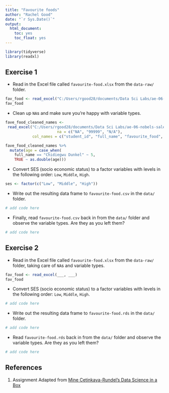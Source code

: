 ```yaml
---
title: "Favourite foods"
author: "Rachel Good"
date: "`r Sys.Date()`"
output: 
  html_document: 
    toc: yes
    toc_float: yes
---
```


```r
library(tidyverse)
library(readxl)
```

## Exercise 1

* Read in the Excel file called `favourite-food.xlsx` from the `data-raw/` folder.

```r
fav_food <- read_excel("C:/Users/rgood28/documents/Data Sci Labs/ae-06-nobels-sales-dataimport/favourite-food.xlsx")
fav_food
```

* Clean up `NA`s and make sure you're happy with variable types.

```r
fave_food_cleaned_names <- 
 read_excel("C:/Users/rgood28/documents/Data Sci Labs/ae-06-nobels-sales-dataimport/favourite-food.xlsx",
                       na = c("NA", "99999", "N/A"),
            col_names = c("student_id", "full_name", "favourite_food", "meal_plan", "age", "ses" ))
```

```r
fave_food_cleaned_names %>% 
  mutate(age = case_when(
    full_name == "Chidiegwu Dunkel" ~ 5,
    TRUE ~ as.double(age)))
```

* Convert SES (socio economic status) to a factor variables with levels in the 
following order: `Low`, `Middle`, `High`.

```r
ses <- factor(c("Low", "Middle", "High"))
```

* Write out the resulting data frame to `favourite-food.csv` in the `data/` folder.

```r
# add code here
```

* Finally, read `favourite-food.csv` back in from the `data/` folder and 
observe the variable types. Are they as you left them?

```r
# add code here
```

## Exercise 2

* Read in the Excel file called `favourite-food.xlsx` from the `data-raw/` folder, 
taking care of `NA`s and variable types.

```r
fav_food <- read_excel(___, ___)
fav_food 
```

* Convert SES (socio economic status) to a factor variables with levels in the 
following order: `Low`, `Middle`, `High`.

```r
# add code here
```

* Write out the resulting data frame to `favourite-food.rds` in the `data/` folder.

```r
# add code here
```

* Read `favourite-food.rds` back in from the `data/` folder and observe the 
variable types. Are they as you left them?

```r
# add code here
```

## References {#references}
1. Assignment Adapted from [Mine Cetinkaya-Rundel's Data Science in a Box](https://github.com/rstudio-education/datascience-box)
